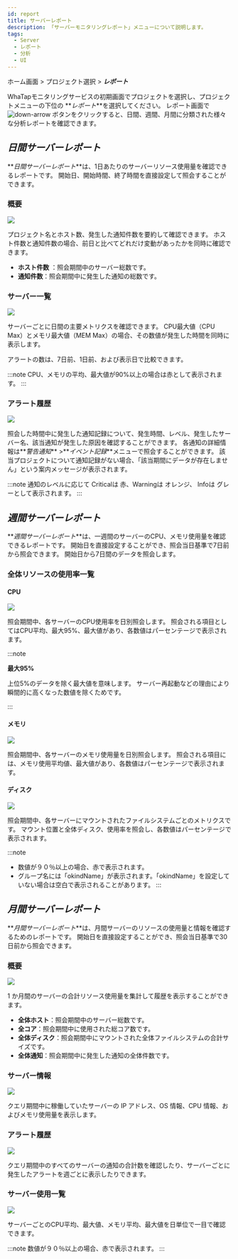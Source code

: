 ```yaml
---
id: report
title: サーバーレポート
description: 「サーバーモニタリングレポート」メニューについて説明します。
tags:
  - Server
  - レポート
  - 分析
  - UI
---
```


ホーム画面 > プロジェクト選択 > **_レポート_**

WhaTapモニタリングサービスの初期画面でプロジェクトを選択し、プロジェクトメニューの下位の **_レポート_**を選択してください。 レポート画面で ![down-arrow](/img/down-arrow.svg) ボタンをクリックすると、日間、週間、月間に分類された様々な分析レポートを確認できます。

## **_日間サーバーレポート_**

**_日間サーバーレポート_**は、1日あたりのサーバーリソース使用量を確認できるレポートです。 開始日、開始時間、終了時間を直接設定して照会することができます。

### 概要

![](https://img.whatap.io/media/images/server_daily_report_01.png)

プロジェクト名とホスト数、発生した通知件数を要約して確認できます。 ホスト件数と通知件数の場合、前日と比べてどれだけ変動があったかを同時に確認できます。

-   **ホスト件数** ：照会期間中のサーバー総数です。
-   **通知件数**：照会期間中に発生した通知の総数です。

### サーバー一覧

![](https://img.whatap.io/media/images/server_daily_report_02.png)

サーバーごとに日間の主要メトリクスを確認できます。 CPU最大値（CPU Max）とメモリ最大値（MEM Max）の場合、その数値が発生した時間を同時に表示します。

アラートの数は、7日前、1日前、および表示日で比較できます。

:::note
CPU、メモリの平均、最大値が90%以上の場合は<span class='loger'>赤</span>として表示されます。
:::

### アラート履歴

![](https://img.whatap.io/media/images/server_daily_report_03.png)

照会した時間中に発生した通知記録について、発生時間、レベル、発生したサーバー名、該当通知が発生した原因を確認することができます。
各通知の詳細情報は**_警告通知_** >**_イベント記録_**メニューで照会することができます。
該当プロジェクトについて通知記録がない場合、「該当期間にデータが存在しません」という案内メッセージが表示されます。

:::note
通知のレベルに応じて <span class='loger'>Critical</span>は <span class='loger'>赤</span>、<span class='wer'>Warning</span>は <span class='wer'>オレンジ</span>、 <span class='mstop'>Info</span>は <span class='mstop'>グレー</span>として表示されます。
:::

## **_週間サーバーレポート_**

**_週間サーバーレポート_**は、一週間のサーバーのCPU、メモリ使用量を確認できるレポートです。
開始日を直接設定することができ、照会当日基準で7日前から照会できます。
開始日から7日間のデータを照会します。

### 全体リソースの使用率一覧

#### CPU

![](https://img.whatap.io/media/images/server_weekly_report_01.png)

照会期間中、各サーバーのCPU使用率を日別照会します。
照会される項目としてはCPU平均、最大95%、最大値があり、各数値はパーセンテージで表示されます。

:::note 

**最大95%**

上位5%のデータを除く最大値を意味します。 サーバー再起動などの理由により瞬間的に高くなった数値を除くためです。

:::

#### メモリ

![](https://img.whatap.io/media/images/server_weekly_report_02.png)

照会期間中、各サーバーのメモリ使用量を日別照会します。
照会される項目には、メモリ使用平均値、最大値があり、各数値はパーセンテージで表示されます。

#### ディスク

![](https://img.whatap.io/media/images/server_weekly_report_03.png)

照会期間中、各サーバーにマウントされたファイルシステムごとのメトリクスです。
マウント位置と全体ディスク、使用率を照会し、各数値はパーセンテージで表示されます。

:::note

-   数値が９０％以上の場合、<span class='loger'>赤</span>で表示されます。 
-   グループ名には「okindName」が表示されます。「okindName」を設定していない場合は空白で表示されることがあります。
  :::

## **_月間サーバーレポート_**

**_月間サーバーレポート_**は、月間サーバーのリソースの使用量と情報を確認するためのレポートです。
開始日を直接設定することができ、照会当日基準で30日前から照会できます。

### 概要

![](https://img.whatap.io/media/images/server_monthly_report_01.png)

1 か月間のサーバーの合計リソース使用量を集計して履歴を表示することができます。

-   **全体ホスト**：照会期間中のサーバー総数です。
-   **全コア**：照会期間中に使用された総コア数です。
-   **全体ディスク**：照会期間中にマウントされた全体ファイルシステムの合計サイズです。
-   **全体通知**：照会期間中に発生した通知の全体件数です。

### サーバー情報

![](https://img.whatap.io/media/images/server_monthly_report_02.png)

クエリ期間中に稼働していたサーバーの IP アドレス、OS 情報、CPU 情報、およびメモリ使用量を表示します。

### アラート履歴

![](https://img.whatap.io/media/images/server_monthly_report_03.png)

クエリ期間中のすべてのサーバーの通知の合計数を確認したり、サーバーごとに発生したアラートを週ごとに表示したりできます。

### サーバー使用一覧

![](https://img.whatap.io/media/images/server_monthly_report_04.png)

サーバーごとのCPU平均、最大値、メモリ平均、最大値を日単位で一目で確認できます。

:::note
数値が９０％以上の場合、<span class='loger'>赤</span>で表示されます。 
:::
